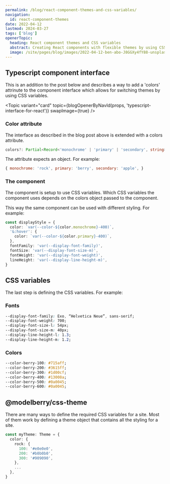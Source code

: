```yaml
---
permalink: /blog/react-component-themes-and-css-variables/
navigation:
  id: react-component-themes
date: 2022-04-12
lastmod: 2024-03-27
tags: ['blog']
openerTopic:
  heading: React component themes and CSS variables
  abstract: Creating React components with flexible themes by using CSS variables.
  image: /site/pages/blog/images/2022-04-12-ben-abo-J8GGXy4fY88-unsplash.jpg
---
```



## Typescript component interface

This is an addition to the post below and describes a way to add a 'colors'
attrinute to the component interface which allows for switching themes by using
CSS variables.

<Topic
  variant="card"
  topic={blogOpenerByNavId(props, 'typescript-interface-for-react')}
  swapImage={true}
/>

### Color attribute

The interface as described in the blog post above is extended with a colors
attribute.

```ts
colors?: Partial<Record<'monochrome' | 'primary' | 'secondary', string>>
```

The attribute expects an object. For example:

```js
{ monochrome: 'rock', primary: 'berry', secondary: 'apple', }
```

### The component

The component is setup to use CSS variables. Which CSS variables the component
uses depends on the colors object passed to the component.

This way the same component can be used with different styling. For example:

```ts
const displayStyle = {
  color: `var(--color-${color.monochrome}-400)`,
  '&:hover': {
    color: `var(--color-${color.primary}-400)`,
  },
  fontFamily: 'var(--display-font-family)',
  fontSize: 'var(--display-font-size-m)',
  fontWeight: 'var(--display-font-weight)',
  lineHeight: 'var(--display-line-height-m)',
}
```

## CSS variables

The last step is defining the CSS variables. For example:

### Fonts

```css
--display-font-family: Exo, “Helvetica Neue”, sans-serif;
--display-font-weight: 700;
--display-font-size-l: 54px;
--display-font-size-m: 40px;
--display-line-height-l: 1.3;
--display-line-height-m: 1.2;
```

### Colors

```css
--color-berry-100: #715aff;
--color-berry-200: #3615ff;
--color-berry-300: #1d00cf;
--color-berry-400: #13008a;
--color-berry-500: #0a0045;
--color-berry-600: #0a0045;
```

## @modelberry/css-theme

There are many ways to define the required CSS variables for a site. Most of
them work by defining a theme object that contains all the styling for a site.

```ts
const myTheme: Theme = {
  color: {
    rock: {
      100: '#e0e0e0',
      200: '#b0b0b0',
      300: '#909090',
    },
    ...
  },
}
```
